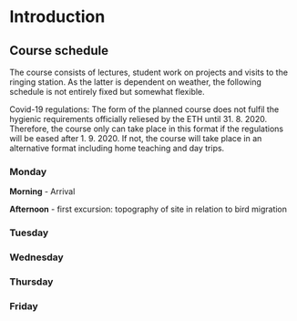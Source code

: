 # Introduction

## Course schedule

The course consists of lectures, student work on projects and visits to the ringing station. As the latter is dependent on weather, the following schedule is not entirely fixed but somewhat flexible. 

Covid-19 regulations: The form of the planned course does not fulfil the hygienic requirements officially reliesed by the ETH until 31. 8. 2020. Therefore, the course only can take place in this format if the regulations will be eased after 1. 9. 2020. If not, the course will take place in an alternative format including home teaching and day trips.  


### Monday

**Morning** - Arrival

**Afternoon** - first excursion: topography of site in relation to bird migration


### Tuesday

### Wednesday

### Thursday

### Friday




